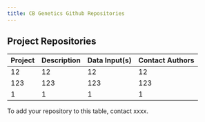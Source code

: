 ```yaml
---
title: CB Genetics Github Repositories
---
```


## Project Repositories

| Project | Description | Data Input(s) | Contact Authors |
|---------|-------------|---------------|-----------------|
| 12      | 12   |    12 |   12   |
| 123     | 123  |   123 |  123   |
| 1       | 1    |     1 |   1    |


To add your repository to this table, contact xxxx.


